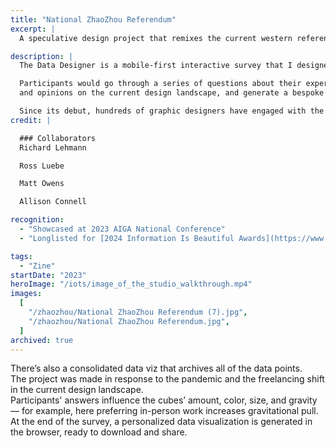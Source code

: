 ```yaml
---
title: "National ZhaoZhou Referendum"
excerpt: |
  A speculative design project that remixes the current western referendum voting process with ZhuaZhou and many other Taiwanese traditions.

description: |
  The Data Designer is a mobile-first interactive survey that I designed and co-developed for the 2023 AIGA National Conference in New York.

  Participants would go through a series of questions about their experiences
  and opinions on the current design landscape, and generate a bespoke animated data visualizations about their view on design and share with friends. Building on the original Image of the Studio identity from ten years ago, the tool adds a touch of science-lab flair, using interactive surveys to create a personalized journey through today’s design landscape.

  Since its debut, hundreds of graphic designers have engaged with the website. The subpage Data Visualizer providing a real-time interactive view of all collected data, offering unique insights into the breadth and depth of the NYC design world.
credit: |

  ### Collaborators
  Richard Lehmann

  Ross Luebe

  Matt Owens

  Allison Connell

recognition:
  - "Showcased at 2023 AIGA National Conference"
  - "Longlisted for [2024 Information Is Beautiful Awards](https://www.informationisbeautifulawards.com/showcase/7086-image-of-the-studio-data-designer-visualizer)"

tags:
  - "Zine"
startDate: "2023"
heroImage: "/iots/image_of_the_studio_walkthrough.mp4"
images:
  [
    "/zhaozhou/National ZhaoZhou Referendum (7).jpg",
    "/zhaozhou/National ZhaoZhou Referendum.jpg",
  ]
archived: true
---
```



<div>
  <Media src="/iots/image_of_the_studio_walkthrough copy.mp4" isVideo={true} />
  There’s also a consolidated data viz that archives all of the data points.
</div>

<div>
  <Media src="/iots/Page.jpg" isVideo={false} />
  The project was made in response to the pandemic and the freelancing shift in
  the current design landscape.
</div>

<div>
  <Media src="/iots/replay2.mp4" isVideo={true} />
</div>
<Media src="/iots/image_of_the_studio_walkthrough_1 copy.mp4" isVideo={true} />
<div>
  <Media src="/iots/gravity.mp4" isVideo={true} />
  Participants' answers influence the cubes’ amount, color, size, and gravity —
  for example, here preferring in-person work increases gravitational pull.
</div>
<Media src="/iots/visualizer.mp4" isVideo={true} />
<Media src="/iots/result.png" isVideo={false} />

<div>
  <Media src="/iots/render.mp4" isVideo={true} />
  At the end of the survey, a personalized data visualization is generated in
  the browser, ready to download and share.
</div>
